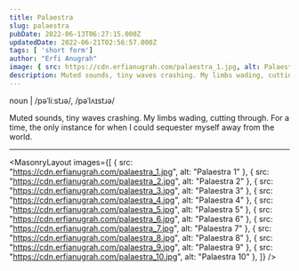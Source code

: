 ```yaml
---
title: Palaestra
slug: palaestra
pubDate: 2022-06-13T06:27:15.000Z
updatedDate: 2022-06-21T02:56:57.000Z
tags: [ 'short form']
author: "Erfi Anugrah"
image: { src: https://cdn.erfianugrah.com/palaestra_1.jpg, alt: Palaestra 1, positionx: 50%, positiony: 40% }
description: Muted sounds, tiny waves crashing. My limbs wading, cutting through. For a time, the only instance for when I could sequester myself away from the world.
---
```


noun | /pəˈliːstɹə/, /pəˈlʌɪstɹə/

Muted sounds, tiny waves crashing. My limbs wading, cutting through. For a time, the only instance for when I could sequester myself away from the world.

---

<MasonryLayout images={[
    { src: "https://cdn.erfianugrah.com/palaestra_1.jpg", alt: "Palaestra 1" },
    { src: "https://cdn.erfianugrah.com/palaestra_2.jpg", alt: "Palaestra 2" },
    { src: "https://cdn.erfianugrah.com/palaestra_3.jpg", alt: "Palaestra 3" },
    { src: "https://cdn.erfianugrah.com/palaestra_4.jpg", alt: "Palaestra 4" },
    { src: "https://cdn.erfianugrah.com/palaestra_5.jpg", alt: "Palaestra 5" },
    { src: "https://cdn.erfianugrah.com/palaestra_6.jpg", alt: "Palaestra 6" },
    { src: "https://cdn.erfianugrah.com/palaestra_7.jpg", alt: "Palaestra 7" },
    { src: "https://cdn.erfianugrah.com/palaestra_8.jpg", alt: "Palaestra 8" },
    { src: "https://cdn.erfianugrah.com/palaestra_9.jpg", alt: "Palaestra 9" },
    { src: "https://cdn.erfianugrah.com/palaestra_10.jpg", alt: "Palaestra 10" },
]} />